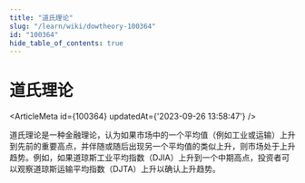 ```yaml
---
title: "道氏理论"
slug: "/learn/wiki/dowtheory-100364"
id: "100364"
hide_table_of_contents: true
---
```



# 道氏理论

<ArticleMeta id={100364} updatedAt={'2023-09-26 13:58:47'} />
<div className='border-solid border-b border-t-0 my-4 border-[var(--ifm-color-gray-300)]' />

道氏理论是一种金融理论，认为如果市场中的一个平均值（例如工业或运输）上升到先前的重要高点，并伴随或随后出现另一个平均值的类似上升，则市场处于上升趋势。例如，如果道琼斯工业平均指数（DJIA）上升到一个中期高点，投资者可以观察道琼斯运输平均指数（DJTA）上升以确认上升趋势。
